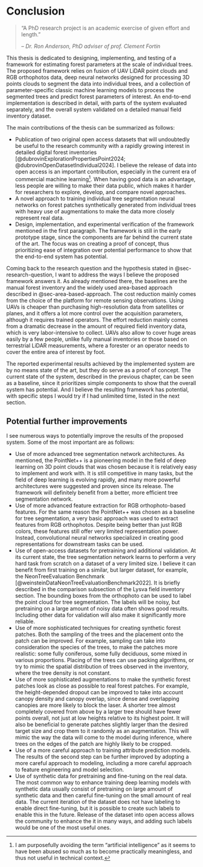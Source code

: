 # Conclusion {#sec-conclusion}

> "A PhD research project is an academic exercise of given effort and length."
>
> – <cite>Dr. Ron Anderson, PhD adviser of prof. Clement Fortin</cite>

This thesis is dedicated to designing, implementing, and testing of a framework for estimating forest parameters at the scale of individual trees.
The proposed framework relies on fusion of UAV LiDAR point clouds and RGB orthophotos data, deep neural networks designed for processing 3D points clouds to segment the data into individual trees, and a collection of parameter-specific classic machine learning models to process the segmented trees and predict forest parameters of interest.
An end-to-end implementation is described in detail, with parts of the system evaluated separately, and the overall system validated on a detailed manual field inventory dataset.

The main contributions of the thesis can be summarized as follows:

- Publication of two original open access datasets that will undoubtedly be useful to the research community with a rapidly growing interest in detailed digital forest inventories [@dubrovinExplorationPropertiesPoint2024; @dubrovinOpenDatasetIndividual2024].
I believe the release of data into open access is an important contribution, especially in the current era of commercial machine learning[^1].
When having good data is an advantage, less people are willing to make their data public, which makes it harder for researchers to explore, develop, and compare novel approaches.
- A novel approach to training individual tree segmentation neural networks on forest patches synthetically generated from individual trees with heavy use of augmentations to make the data more closely represent real data.
- Design, implementation, and experimental verification of the framework mentioned in the first paragraph.
The framework is still in the early prototype stage, since the components are far behind the current state of the art.
The focus was on creating a proof of concept, thus prioritizing ease of integration over potential performance to show that the end-to-end system has potential.

[^1]: I am purposefully avoiding the term "artificial intelligence" as it seems to have been abused so much as to become practically meaningless, and thus not useful in technical context.

Coming back to the research question and the hypothesis stated in @sec-research-question, I want to address the ways I believe the proposed framework answers it.
As already mentioned there, the baselines are the manual forest inventory and the widely used area-based approach described in @sec-area-based-approach.
The cost reduction mainly comes from the choice of the platform for remote sensing observations.
Using UAVs is cheaper than purchasing high-resolution data from satellites or planes, and it offers a lot more control over the acquisition parameters, although it requires trained operators.
The effort reduction mainly comes from a dramatic decrease in the amount of required field inventory data, which is very labor-intensive to collect.
UAVs also allow to cover huge areas easily by a few people, unlike fully manual inventories or those based on terrestrial LiDAR measurements, where a forester or an operator needs to cover the entire area of interest by foot.

The reported experimental results achieved by the implemented system are by no means state of the art, but they do serve as a proof of concept.
The current state of the system, described in the previous chapter, can be seen as a baseline, since it prioritizes simple components to show that the overall system has potential.
And I believe the resulting framework has potential, with specific steps I would try if I had unlimited time, listed in the next section.

## Potential further improvements

I see numerous ways to potentially improve the results of the proposed system.
Some of the most important are as follows:

- Use of more advanced tree segmentation network architectures.
  As mentioned, the PointNet++ is a pioneering model in the field of deep learning on 3D point clouds that was chosen because it is relatively easy to implement and work with.
  It is still competitive in many tasks, but the field of deep learning is evolving rapidly, and many more powerful architectures were suggested and proven since its release.
  The framework will definitely benefit from a better, more efficient tree segmentation network.
- Use of more advanced feature extraction for RGB orthophoto-based features.
  For the same reason the PointNet++ was chosen as a baseline for tree segmentation, a very basic approach was used to extract features from RGB orthophotos.
  Despite being better than just RGB colors, these features still offer very limited representation power.
  Instead, convolutional neural networks specialized in creating good representations for downstream tasks can be used.
- Use of open-access datasets for pretraining and additional validation.
  At its current state, the tree segmentation network learns to perform a very hard task from scratch on a dataset of a very limited size.
  I believe it can benefit from first training on a similar, but larger dataset, for example, the NeonTreeEvaluation Benchmark [@weinsteinDataNeonTreeEvaluationBenchmark2022].
  It is briefly described in the comparison subsection of the Lysva field inventory section.
  The bounding boxes from the orthophoto can be used to label the point cloud for tree segmentation.
  The labels will be noisy, but pretraining on a large amount of noisy data often shows good results.
  Including other data for validation will also make it significantly more reliable.
- Use of more sophisticated techniques for creating synthetic forest patches.
  Both the sampling of the trees and the placement onto the patch can be improved.
  For example, sampling can take into consideration the species of the trees, to make the patches more realistic: some fully coniferous, some fully deciduous, some mixed in various proportions.
  Placing of the trees can use packing algorithms, or try to mimic the spatial distribution of trees observed in the inventory, where the tree density is not constant.
- Use of more sophisticated augmentations to make the synthetic forest patches look as close as possible to real forest patches.
  For example, the height-depended dropout can be improved to take into account canopy density and canopy overlap, since dense and overlapping canopies are more likely to block the laser.
  A shorter tree almost completely covered from above by a larger tree should have fewer points overall, not just at low heights relative to its highest point.
  It will also be beneficial to generate patches slightly larger than the desired target size and crop them to it randomly as an augmentation.
  This will mimic the way the data will come to the model during inference, where trees on the edges of the patch are highly likely to be cropped.
- Use of a more careful approach to training attribute prediction models.
  The results of the second step can be further improved by adopting a more careful approach to modeling, including a more careful approach to feature engineering and model selection.
- Use of synthetic data for pretraining and fine-tuning on the real data.
  The most common way to enhance training deep learning models with synthetic data usually consist of pretraining on large amount of synthetic data and then careful fine-tuning on the small amount of real data.
  The current iteration of the dataset does not have labeling to enable direct fine-tuning, but it is possible to create such labels to enable this in the future.
  Release of the dataset into open access allows the community to enhance the it in many ways, and adding such labels would be one of the most useful ones.
